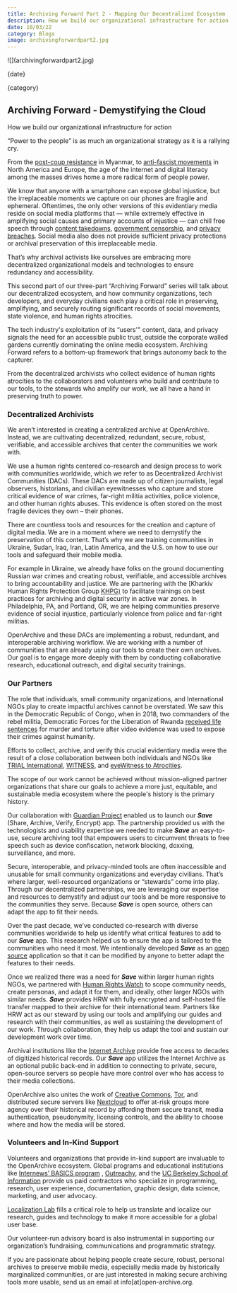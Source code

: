 ```yaml
---
title: Archiving Forward Part 2 - Mapping Our Decentralized Ecosystem
description: How we build our organizational infrastructure for action
date: 10/03/22
category: Blogs
image: archivingforwardpart2.jpg
---
```



<ArticleHeaderSection>
![](archivingforwardpart2.jpg)

{date}

{category}

## Archiving Forward - Demystifying the Cloud

How we build our organizational infrastructure for action


</ArticleHeaderSection>
<ContentSection>

“Power to the people” is as much an organizational strategy as it is a rallying cry. 

From the [post-coup resistance](https://thediplomat.com/2021/10/resistance-attacks-on-myanmar-junta-growing-in-frequency-intensity/) in Myanmar, to [anti-fascist movements](http://www.milwaukeeindependent.com/syndicated/opposition-violent-supremacy-varied-decentralized-nature-collective-self-defense/) in North America and Europe, the age of the internet and digital literacy among the masses drives home a more radical form of people power. 

We know that anyone with a smartphone can expose global injustice, but the irreplaceable moments we capture on our phones are fragile and ephemeral. Oftentimes, the only other versions of this evidentiary media reside on social media platforms that — while extremely effective in amplifying social causes and primary accounts of injustice — can chill free speech through [content takedowns](https://www.eff.org/deeplinks/2021/05/amid-systemic-censorship-palestinian-voices-facebook-owes-users-transparency), [government censorship](https://time.com/6139988/countries-where-twitter-facebook-tiktok-banned/), and [privacy breaches](https://www.businessinsider.com/stolen-data-of-533-million-facebook-users-leaked-online-2021-4). Social media also does not provide sufficient privacy protections or archival preservation of this irreplaceable media.

That’s why archival activists like ourselves are embracing more decentralized organizational models and technologies to ensure redundancy and accessibility. 

This second part of our three-part “Archiving Forward” series will talk about our decentralized ecosystem, and how community organizations, tech developers, and everyday civilians each play a critical role in preserving, amplifying, and securely routing significant records of social movements, state violence, and human rights atrocities. 

The tech industry's exploitation of its “users'" content, data, and privacy signals the need for an accessible public trust, outside the corporate walled gardens currently dominating the online media ecosystem. Archiving Forward refers to a bottom-up framework that brings autonomy back to the capturer. 

From the decentralized archivists who collect evidence of human rights atrocities to the collaborators and volunteers who build and contribute to our tools, to the stewards who amplify our work, we all have a hand in preserving truth to power.


### Decentralized Archivists

We aren’t interested in creating a centralized archive at OpenArchive. Instead, we are cultivating decentralized, redundant, secure, robust, verifiable, and accessible archives that center the communities we work with. 

We use a human rights centered co-research and design process to work with communities worldwide, which we refer to as Decentralized Archivist Communities (DACs). These DACs are made up of citizen journalists, legal observers, historians, and civilian eyewitnesses who capture and store critical evidence of war crimes, far-right militia activities, police violence, and other human rights abuses. This evidence is often stored on the most fragile devices they own – their phones. 

There are countless tools and resources for the creation and capture of digital media. We are in a moment where we need to demystify the preservation of this content. That’s why we are training communities in Ukraine, Sudan, Iraq, Iran, Latin America, and the U.S. on how to use our tools and safeguard their mobile media. 

For example in Ukraine, we already have folks on the ground documenting Russian war crimes and creating robust, verifiable, and accessible archives to bring accountability and justice. We are partnering with the [Kharkiv Human Rights Protection Group [KHPG)](https://khpg.org/en/1489698549) to facilitate trainings on best practices for archiving and digital security in active war zones. In Philadelphia, PA, and Portland, OR, we are helping communities preserve evidence of social injustice, particularly violence from police and far-right militias.

OpenArchive and these DACs are implementing a robust, redundant, and interoperable archiving workflow. We are working with a number of communities that are already using our tools to create their own archives. Our goal is to engage more deeply with them by conducting collaborative research, educational outreach, and digital security trainings.


### Our Partners

The role that individuals, small community organizations, and International NGOs play to create impactful archives cannot be overstated.  We saw this in the Democratic Republic of Congo, when in 2018, two commanders of the rebel militia, Democratic Forces for the Liberation of Rwanda [received life sentences](https://www.witness.org/video-evidence-helps-lead-to-historic-conviction-in-democratic-republic-of-congo/) for murder and torture after video evidence was used to expose their crimes against humanity. 

Efforts to collect, archive, and verify this crucial evidentiary media were the result of a close collaboration between both individuals and NGOs like [TRIAL International](https://trialinternational.org/), [WITNESS](https://www.witness.org/), and [eyeWitness to Atrocities](https://www.eyewitness.global/). 

The scope of our work cannot be achieved without mission-aligned partner organizations that share our goals to achieve a more just, equitable, and sustainable media ecosystem where the people's history is the primary history. 

Our collaboration with [Guardian Project](https://guardianproject.info/) enabled us to launch our ***Save*** (Share, Archive, Verify, Encrypt) app. The partnership provided us with the technologists and usability expertise we needed to make ***Save*** an easy-to-use, secure archiving tool that empowers users to circumvent threats to free speech such as device confiscation, network blocking, doxxing, surveillance, and more.

Secure, interoperable, and privacy-minded tools are often inaccessible and unusable for small community organizations and everyday civilians. That’s where larger, well-resourced organizations or “stewards” come into play. Through our decentralized partnerships, we are leveraging our expertise and resources to demystify and adjust our tools and be more responsive to the communities they serve. Because ***Save*** is open source, others can adapt the app to fit their needs. 

Over the past decade, we’ve conducted co-research with diverse communities worldwide to help us identify what critical features to add to our ***Save*** app. This research helped us to ensure the app is tailored to the communities who need it most. We intentionally developed ***Save*** as an [open source](https://github.com/openarchive) application so that it can be modified by anyone to better adapt the features to their needs.

Once we realized there was a need for ***Save*** within larger human rights NGOs, we partnered with [Human Rights Watch](https://www.hrw.org/) to scope community needs, create personas, and adapt it for them, and ideally, other larger NGOs with similar needs. ***Save*** provides HRW with fully encrypted and self-hosted file transfer mapped to their archive for their international team. Partners like HRW act as our steward by using our tools and amplifying our guides and research with their communities, as well as sustaining the development of our work. Through collaboration, they help us adapt the tool and sustain our development work over time.


Archival institutions like the [Internet Archive](https://archive.org/) provide free access to decades of digitized historical records. Our ***Save*** app utilizes the Internet Archive as an optional public back-end in addition to connecting to private, secure, open-source servers so people have more control over who has access to their media collections.

OpenArchive also unites the work of [Creative Commons](https://creativecommons.org/), [Tor](https://www.torproject.org/), and distributed secure servers like [Nextcloud](https://nextcloud.com/)  to offer at-risk groups more agency over their historical record by affording them secure transit, media authentication, pseudonymity, licensing controls, and the ability to choose where and how the media will be stored. 


  
### Volunteers and In-Kind Support 

Volunteers and organizations that provide in-kind support are invaluable to the OpenArchive ecosystem. Global programs and educational institutions like [Internews’ BASICS program](https://internews.org/areas-of-expertise/global-tech/global-tech-projects/basics/) , [Outreachy](https://www.outreachy.org/), and the [UC Berkeley School of Information](https://www.ischool.berkeley.edu/)  provide us paid contractors who specialize in programming, research, user experience, documentation, graphic design, data science, marketing, and user advocacy.

[Localization Lab](https://www.localizationlab.org/) fills a critical role to help us translate and localize our research, guides and technology to make it more accessible for a global user base. 

Our volunteer-run advisory board is also instrumental in supporting our organization’s fundraising, communications and programmatic strategy. 

If you are passionate about helping people create secure, robust, personal archives to preserve mobile media, especially media  made by historically marginalized communities, or are just interested in making secure archiving tools more usable, send us an email at info[at]open-archive.org.


</ContentSection>
